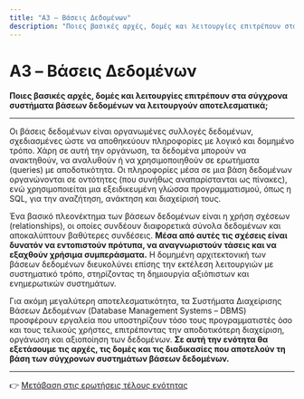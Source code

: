 ```yaml
---
title: "A3 – Βάσεις Δεδομένων"
description: "Ποιες βασικές αρχές, δομές και λειτουργίες επιτρέπουν στα σύγχρονα συστήματα βάσεων δεδομένων να λειτουργούν αποτελεσματικά;"
---
```


# A3 – Βάσεις Δεδομένων

**Ποιες βασικές αρχές, δομές και λειτουργίες επιτρέπουν στα σύγχρονα συστήματα βάσεων δεδομένων να λειτουργούν αποτελεσματικά;**

---

Οι βάσεις δεδομένων είναι οργανωμένες συλλογές δεδομένων, σχεδιασμένες ώστε να αποθηκεύουν πληροφορίες με λογικό και δομημένο τρόπο. Χάρη σε αυτή την οργάνωση, τα δεδομένα μπορούν να ανακτηθούν, να αναλυθούν ή να χρησιμοποιηθούν σε ερωτήματα (queries) με αποδοτικότητα. Οι πληροφορίες μέσα σε μια βάση δεδομένων οργανώνονται σε οντότητες (που συνήθως αναπαρίστανται ως πίνακες), ενώ χρησιμοποιείται μια εξειδικευμένη γλώσσα προγραμματισμού, όπως η SQL, για την αναζήτηση, ανάκτηση και διαχείρισή τους.

Ένα βασικό πλεονέκτημα των βάσεων δεδομένων είναι η χρήση σχέσεων (relationships), οι οποίες συνδέουν διαφορετικά σύνολα δεδομένων και αποκαλύπτουν βαθύτερες συνδέσεις. **Μέσα από αυτές τις σχέσεις είναι δυνατόν να εντοπιστούν πρότυπα, να αναγνωριστούν τάσεις και να εξαχθούν χρήσιμα συμπεράσματα.** Η δομημένη αρχιτεκτονική των βάσεων δεδομένων διευκολύνει επίσης την εκτέλεση λειτουργιών με συστηματικό τρόπο, στηρίζοντας τη δημιουργία αξιόπιστων και ενημερωτικών συστημάτων.

Για ακόμη μεγαλύτερη αποτελεσματικότητα, τα Συστήματα Διαχείρισης Βάσεων Δεδομένων (Database Management Systems – DBMS) προσφέρουν εργαλεία που υποστηρίζουν τόσο τους προγραμματιστές όσο και τους τελικούς χρήστες, επιτρέποντας την αποδοτικότερη διαχείριση, οργάνωση και αξιοποίηση των δεδομένων. **Σε αυτή την ενότητα θα εξετάσουμε τις αρχές, τις δομές και τις διαδικασίες που αποτελούν τη βάση των σύγχρονων συστημάτων βάσεων δεδομένων.**

---
👉 [Μετάβαση στις ερωτήσεις τέλους ενότητας](/cs-study-companion/el/a3/end-of-topic-questions)
